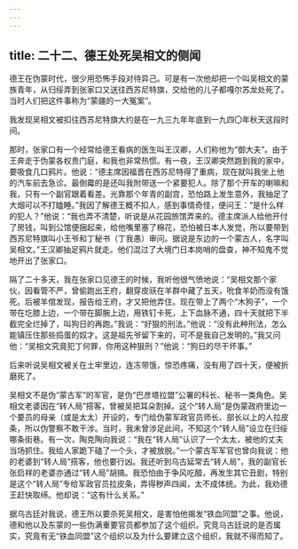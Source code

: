 ```yaml
---
---
---
```

title: 二十二、德王处死吴相文的侧闻
---



德王在伪蒙时代，很少用恐怖手段对待异己。可是有一次他却把一个叫吴相文的蒙族青年，从归绥弄到张家口又送往西苏尼特旗，交给他的儿子都嘎尔苏龙处死了。当时人们把这件事称为“蒙疆的一大冤案”。

我发现吴相文被扣往西苏尼特旗大约是在一九三九年年底到一九四〇年秋天这段时间。

那时，张家口有一个经常给德王看病的医生叫王汉卿，人们称他为“御大夫”。由于王奔走于伪蒙各权贵门庭，和我也非常热惯。有一夜，王汉卿突然跑到我的家中，要吸食几口鸦片。他说：“德主席因福晋在西苏尼特得了重病，现在就叫我坐上他的汽车前去急诊。最倒霉的是还叫我附带送一个紧要犯人。除了那个开车的喇嘛和我，只有一个副官跟着看差。光靠那个年青的副宫，恐怕路上发生意外，我抽足了大烟可以不打瞌睡。”我因了解德王概不扣人，感到事情奇怪，便问王：“是什么样的犯人？”他说：“我也弄不清楚，听说是从花园旅馆弄来的。德主席派人给他开付了房钱，叫到公馆便捆起来，给他嘴里塞了棉花，恐怕被日本人发觉，所以要带到西苏尼特旗叫小王爷和丁秘书（丁我愚）审问。据说是东边的一个蒙古人，名字叫吴相文。”王汉卿抽足鸦片就走。他们混过了大境门日本岗哨的盘查，神不知鬼不觉地开出了张家口。

隔了二十多天，我在张家口见德王的时候，我听他很气愤地说：“吴相文那个家伙，因看管不严，曾偷跑出王府，翻穿皮祆在羊群中藏了五天，吮食羊奶而没有饿死。后被羊倌发现，报告给王府，才又把他弄住。现在带上了两个“木狗子”，一个带在圪膝上边，一个带在脚腕上边，用铁钉卡死，上下血脉不通，四十天就把下半截完全烂掉了，叫狗日的再跑。”我说：“好狠的刑法。”他说：“没有此种刑法，怎么能镇压住那些捣蛋的奴才。这是祖先爷留下来的，可不是我自己发明的。”我又问他：“吴相文究竟犯丁何罪，你用这种狠刑？”他说：“狗日的尽干坏事。”

后来听说吴相文被关在土牢里边，连冻带饿，惊恐疼痛，没有用了四十天，便被折磨死了。

吴相文不是伪“蒙古军”的军官，是伪“巴彦塔拉盟”公署的科长、秘书一类角色。吴相文老婆因在“转人局”搭客，曾被吴把耳朵割掉。这个“转人局”是伪蒙政府里边一个要员的母亲（或是太太）开设的，专门给伪蒙军政官员师长、部长以上的人拉皮条，所以伪警察不敢干涉。当时，我未曾涉足此间，不知这个“转人局”设立在归绥哪条街巷。有一次，陶克陶向我说：“我在“转人局”认识了一个太太，被他的丈夫当场抓住。我给人家跪下磕了一个头，才被放脱。”一个蒙古军军官也曾向我说：他的老婆到“转人局”搭客，他也要行凶。我还听到乌古延常去“转人局”，我的副官长张启祥的老婆亦通过“转人局”胡搞。我恐怕由于争风吃醋，再发生其它丑剧，特别是这个“转人局”专给军政官员拉皮条，弄得秽声四闻，太不成体统。为此，我劝德王赶快取缔。他却说：“这有什么关系。”

据乌古廷对我说，德王所以要杀死吴相文，是害怕他揭发“铁血同盟”之事。他说，德和他以及东蒙的一些伪满重要官员都参加了这个组织。究竞乌古廷说的是否属实，究竟有无“铁血同盟”这个组织以及为什么要建立这个组织，我就不得而知了。
